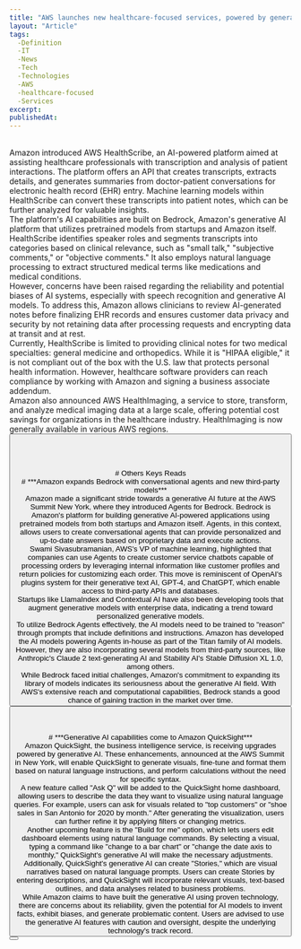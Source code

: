 ```yaml
---
title: "AWS launches new healthcare-focused services, powered by generative AI"
layout: "Article"
tags: 
  -Definition
  -IT
  -News
  -Tech
  -Technologies
  -AWS
  -healthcare-focused
  -Services
excerpt:
publishedAt:
---
```

<br/>
Amazon introduced AWS HealthScribe, an AI-powered platform aimed at assisting healthcare professionals with transcription and analysis of patient interactions. The platform offers an API that creates transcripts, extracts details, and generates summaries from doctor-patient conversations for electronic health record (EHR) entry. Machine learning models within HealthScribe can convert these transcripts into patient notes, which can be further analyzed for valuable insights.
<br/>
The platform's AI capabilities are built on Bedrock, Amazon's generative AI platform that utilizes pretrained models from startups and Amazon itself. HealthScribe identifies speaker roles and segments transcripts into categories based on clinical relevance, such as "small talk," "subjective comments," or "objective comments." It also employs natural language processing to extract structured medical terms like medications and medical conditions.
<br/>
However, concerns have been raised regarding the reliability and potential biases of AI systems, especially with speech recognition and generative AI models. To address this, Amazon allows clinicians to review AI-generated notes before finalizing EHR records and ensures customer data privacy and security by not retaining data after processing requests and encrypting data at transit and at rest.
<br/>
Currently, HealthScribe is limited to providing clinical notes for two medical specialties: general medicine and orthopedics. While it is "HIPAA eligible," it is not compliant out of the box with the U.S. law that protects personal health information. However, healthcare software providers can reach compliance by working with Amazon and signing a business associate addendum.
<br/>
Amazon also announced AWS HealthImaging, a service to store, transform, and analyze medical imaging data at a large scale, offering potential cost savings for organizations in the healthcare industry. HealthImaging is now generally available in various AWS regions.
<br/>
<Button
  address="https://techcrunch.com/2023/07/26/aws-launches-new-health-focused-services-powered-by-generative-ai/"
  text="Source"
/>
<br/>
<br/>
<br/>
<br/>
# Others Keys Reads
<br/>
# ***Amazon expands Bedrock with conversational agents and new third-party models***
<br/>
<Image src="/AWSLogo.jpeg" alt="" width={600} height={500} />
<br />
Amazon made a significant stride towards a generative AI future at the AWS Summit New York, where they introduced Agents for Bedrock. Bedrock is Amazon's platform for building generative AI-powered applications using pretrained models from both startups and Amazon itself. Agents, in this context, allows users to create conversational agents that can provide personalized and up-to-date answers based on proprietary data and execute actions.
<br/>
Swami Sivasubramanian, AWS's VP of machine learning, highlighted that companies can use Agents to create customer service chatbots capable of processing orders by leveraging internal information like customer profiles and return policies for customizing each order. This move is reminiscent of OpenAI's plugins system for their generative text AI, GPT-4, and ChatGPT, which enable access to third-party APIs and databases.
<br/>
Startups like LlamaIndex and Contextual AI have also been developing tools that augment generative models with enterprise data, indicating a trend toward personalized generative models.
<br/>
To utilize Bedrock Agents effectively, the AI models need to be trained to "reason" through prompts that include definitions and instructions. Amazon has developed the AI models powering Agents in-house as part of the Titan family of AI models. However, they are also incorporating several models from third-party sources, like Anthropic's Claude 2 text-generating AI and Stability AI's Stable Diffusion XL 1.0, among others.
<br/>
While Bedrock faced initial challenges, Amazon's commitment to expanding its library of models indicates its seriousness about the generative AI field. With AWS's extensive reach and computational capabilities, Bedrock stands a good chance of gaining traction in the market over time.
<br/>
<Button
  address="https://techcrunch.com/2023/07/26/amazon-expands-bedrock-with-conversational-agents-and-new-third-party-models/"
  text="Source"
/>
<br/>
<br/>
<br/>
# ***Generative AI capabilities come to Amazon QuickSight***
<br/>
Amazon QuickSight, the business intelligence service, is receiving upgrades powered by generative AI. These enhancements, announced at the AWS Summit in New York, will enable QuickSight to generate visuals, fine-tune and format them based on natural language instructions, and perform calculations without the need for specific syntax.
<br/>
A new feature called "Ask Q" will be added to the QuickSight home dashboard, allowing users to describe the data they want to visualize using natural language queries. For example, users can ask for visuals related to "top customers" or "shoe sales in San Antonio for 2020 by month." After generating the visualization, users can further refine it by applying filters or changing metrics.
<br/>
Another upcoming feature is the "Build for me" option, which lets users edit dashboard elements using natural language commands. By selecting a visual, typing a command like "change to a bar chart" or "change the date axis to monthly," QuickSight's generative AI will make the necessary adjustments.
<br/>
Additionally, QuickSight's generative AI can create "Stories," which are visual narratives based on natural language prompts. Users can create Stories by entering descriptions, and QuickSight will incorporate relevant visuals, text-based outlines, and data analyses related to business problems.
<br/>
While Amazon claims to have built the generative AI using proven technology, there are concerns about its reliability, given the potential for AI models to invent facts, exhibit biases, and generate problematic content. Users are advised to use the generative AI features with caution and oversight, despite the underlying technology's track record.
<br/>
<Button
  address="https://techcrunch.com/2023/07/26/generative-ai-capabilities-come-to-amazon-quicksight/"
  text="Source"
/>